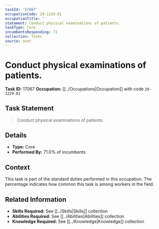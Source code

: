 ```yaml
---
taskId: '17067'
occupationCode: 29-1229.01
occupationTitle: ''
statement: Conduct physical examinations of patients.
taskType: Core
incumbentsResponding: 71
collection: Tasks
source: onet
---
```

# Conduct physical examinations of patients.

**Task ID:** 17067
**Occupation:** [[../Occupations|Occupation]] with code `29-1229.01`

## Task Statement

> Conduct physical examinations of patients.

## Details

- **Type:** Core
- **Performed By:** 71.0% of incumbents

## Context

This task is part of the standard duties performed in this occupation. The percentage indicates how common this task is among workers in the field.

## Related Information

- **Skills Required:** See [[../Skills|Skills]] collection
- **Abilities Required:** See [[../Abilities|Abilities]] collection
- **Knowledge Required:** See [[../Knowledge|Knowledge]] collection
